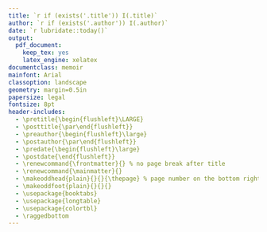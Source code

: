 ```yaml
---
title: `r if (exists('.title')) I(.title)`
author: `r if (exists('.author')) I(.author)`
date: `r lubridate::today()`
output:
  pdf_document:
    keep_tex: yes
    latex_engine: xelatex
documentclass: memoir
mainfont: Arial
classoption: landscape
geometry: margin=0.5in
papersize: legal
fontsize: 8pt
header-includes:
  - \pretitle{\begin{flushleft}\LARGE}
  - \posttitle{\par\end{flushleft}}
  - \preauthor{\begin{flushleft}\large}
  - \postauthor{\par\end{flushleft}}
  - \predate{\begin{flushleft}\large}
  - \postdate{\end{flushleft}}
  - \renewcommand{\frontmatter}{} % no page break after title
  - \renewcommand{\mainmatter}{}
  - \makeoddhead{plain}{}{}{\thepage} % page number on the bottom right
  - \makeoddfoot{plain}{}{}{}
  - \usepackage{booktabs}
  - \usepackage{longtable}
  - \usepackage{colortbl}
  - \raggedbottom
---
```

